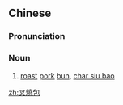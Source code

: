 {{also|叉烧包}}
==Chinese==
{{zh-forms|s=叉烧包|type=21}}

===Pronunciation===
{{zh-pron
|m=chāshāobāo
|c=caa1 siu1 baau1
|w=2tshau sau pau
|cat=n
}}

===Noun===
{{zh-noun}}

# [[roast]] [[pork]] [[bun]], [[char siu bao]]

{{zh-cat|Foods}}

[[zh:叉燒包]]